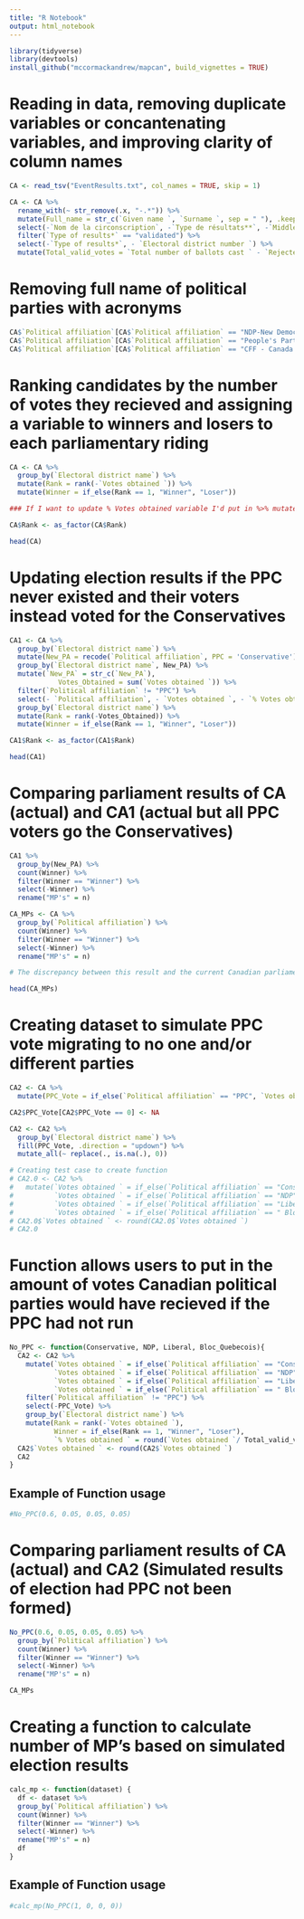 ```yaml
---
title: "R Notebook"
output: html_notebook
---
```


```r
library(tidyverse)
library(devtools)
install_github("mccormackandrew/mapcan", build_vignettes = TRUE)
```

# Reading in data, removing duplicate variables or concantenating variables, and improving clarity of column names

```r
CA <- read_tsv("EventResults.txt", col_names = TRUE, skip = 1)  

CA <- CA %>% 
  rename_with(~ str_remove(.x, "-.*")) %>% 
  mutate(Full_name = str_c(`Given name `, `Surname `, sep = " "), .keep = "unused") %>% 
  select(-`Nom de la circonscription`, -`Type de résultats**`, -`Middle name(s) `, -`Appartenance politique`) %>% 
  filter(`Type of results*` == "validated") %>%  
  select(-`Type of results*`, - `Electoral district number `) %>% 
  mutate(Total_valid_votes = `Total number of ballots cast ` - `Rejected ballots `, .keep = "unused")
```


# Removing full name of political parties with acronyms

```r
CA$`Political affiliation`[CA$`Political affiliation` == "NDP-New Democratic Party"] <- "NDP"
CA$`Political affiliation`[CA$`Political affiliation` == "People's Party - PPC"] <- "PPC"
CA$`Political affiliation`[CA$`Political affiliation` == "CFF - Canada's Fourth Front"] <- "CFF"
```


# Ranking candidates by the number of votes they recieved and assigning a variable to winners and losers to each parliamentary riding

```r
CA <- CA %>% 
  group_by(`Electoral district name`) %>% 
  mutate(Rank = rank(-`Votes obtained `)) %>% 
  mutate(Winner = if_else(Rank == 1, "Winner", "Loser")) 

### If I want to update % Votes obtained variable I'd put in %>% mutate(`% Votes obtained ` = (`Votes obtained `/Total_valid_votes)*100)

CA$Rank <- as_factor(CA$Rank)

head(CA)
```

# Updating election results if the PPC never existed and their voters instead voted for the Conservatives

```r
CA1 <- CA %>%
  group_by(`Electoral district name`) %>% 
  mutate(New_PA = recode(`Political affiliation`, PPC = 'Conservative')) %>% 
  group_by(`Electoral district name`, New_PA) %>% 
  mutate(`New_PA` = str_c(`New_PA`),
            Votes_Obtained = sum(`Votes obtained `)) %>% 
  filter(`Political affiliation` != "PPC") %>% 
  select(- `Political affiliation`, - `Votes obtained `, - `% Votes obtained `, -`Total_valid_votes`) %>% 
  group_by(`Electoral district name`) %>% 
  mutate(Rank = rank(-Votes_Obtained)) %>%
  mutate(Winner = if_else(Rank == 1, "Winner", "Loser")) 

CA1$Rank <- as_factor(CA1$Rank)

head(CA1)
```


# Comparing parliament results of CA (actual) and CA1 (actual but all PPC voters go the Conservatives)


```r
CA1 %>% 
  group_by(New_PA) %>% 
  count(Winner) %>% 
  filter(Winner == "Winner") %>% 
  select(-Winner) %>% 
  rename("MP's" = n)
```

```r
CA_MPs <- CA %>% 
  group_by(`Political affiliation`) %>% 
  count(Winner) %>% 
  filter(Winner == "Winner") %>% 
  select(-Winner) %>% 
  rename("MP's" = n) 

# The discrepancy between this result and the current Canadian parliament is due to two recounts. Both effect the votes obtained slightly (about a few hundred votes total going either way). One recount at Châteauguay—Lacolle flipped the election result, causing the Liberal candidate to beat the Bloc Quebecois candidate, the first time such a thing has happened since 2008. This is why the Liberals have 160 MPs and the BQ 32 MPs in Canada's parliament. For the purposes of consistency, I will stick with the validated results for all ridings instead of including the judicially recount results for the two ridings that requested them.

head(CA_MPs)
```

# Creating dataset to simulate PPC vote migrating to no one and/or different parties

```r
CA2 <- CA %>%  
  mutate(PPC_Vote = if_else(`Political affiliation` == "PPC", `Votes obtained `, 0))

CA2$PPC_Vote[CA2$PPC_Vote == 0] <- NA  

CA2 <- CA2 %>% 
  group_by(`Electoral district name`) %>% 
  fill(PPC_Vote, .direction = "updown") %>% 
  mutate_all(~ replace(., is.na(.), 0))

```


```r
# Creating test case to create function
# CA2.0 <- CA2 %>% 
#   mutate(`Votes obtained ` = if_else(`Political affiliation` == "Conservative", `Votes obtained ` + 0.5 * PPC_Vote, `Votes obtained `),
#          `Votes obtained ` = if_else(`Political affiliation` == "NDP", `Votes obtained ` + 0.05 * PPC_Vote, `Votes obtained `),
#          `Votes obtained ` = if_else(`Political affiliation` == "Liberal", `Votes obtained ` + 0.05 * PPC_Vote, `Votes obtained `),
#          `Votes obtained ` = if_else(`Political affiliation` == "	Bloc Québécois", `Votes obtained ` + 0.05 * PPC_Vote, `Votes obtained `)) 
# CA2.0$`Votes obtained ` <- round(CA2.0$`Votes obtained `)
# CA2.0  
```

# Function allows users to put in the amount of votes Canadian political parties would have recieved if the PPC had not run

```r
No_PPC <- function(Conservative, NDP, Liberal, Bloc_Quebecois){
  CA2 <- CA2 %>% 
    mutate(`Votes obtained ` = if_else(`Political affiliation` == "Conservative", `Votes obtained ` + Conservative * PPC_Vote, `Votes obtained `),
           `Votes obtained ` = if_else(`Political affiliation` == "NDP", `Votes obtained ` + NDP * PPC_Vote, `Votes obtained `),
           `Votes obtained ` = if_else(`Political affiliation` == "Liberal", `Votes obtained ` + Liberal * PPC_Vote, `Votes obtained `),
           `Votes obtained ` = if_else(`Political affiliation` == "	Bloc Québécois", `Votes obtained ` + Bloc_Quebecois * PPC_Vote, `Votes obtained `)) %>% 
    filter(`Political affiliation` != "PPC") %>% 
    select(-PPC_Vote) %>% 
    group_by(`Electoral district name`) %>% 
    mutate(Rank = rank(-`Votes obtained `),
           Winner = if_else(Rank == 1, "Winner", "Loser"),
           `% Votes obtained ` = round(`Votes obtained `/ Total_valid_votes * 100, digits = 2))
  CA2$`Votes obtained ` <- round(CA2$`Votes obtained `)
  CA2
}
```

## Example of Function usage

```r
#No_PPC(0.6, 0.05, 0.05, 0.05)
```


# Comparing parliament results of CA (actual) and CA2 (Simulated results of election had PPC not been formed)


```r
No_PPC(0.6, 0.05, 0.05, 0.05) %>% 
  group_by(`Political affiliation`) %>% 
  count(Winner) %>% 
  filter(Winner == "Winner") %>% 
  select(-Winner) %>% 
  rename("MP's" = n)
```

```r
CA_MPs
```

# Creating a function to calculate number of MP's based on simulated election results

```r
calc_mp <- function(dataset) {
  df <- dataset %>% 
  group_by(`Political affiliation`) %>% 
  count(Winner) %>% 
  filter(Winner == "Winner") %>% 
  select(-Winner) %>% 
  rename("MP's" = n)
  df
}
```


## Example of Function usage


```r
#calc_mp(No_PPC(1, 0, 0, 0))
```





